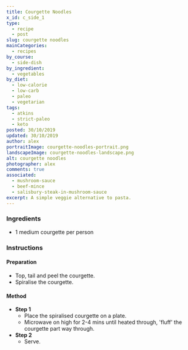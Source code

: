 ```yaml
---
title: Courgette Noodles
x_id: c_side_1
type:
  - recipe
  - post
slug: courgette noodles
mainCategories: 
  - recipes
by_course:
  - side-dish
by_ingredient:
  - vegetables
by_diet:
  - low-calorie
  - low-carb
  - paleo
  - vegetarian
tags: 
  - atkins
  - strict-paleo
  - keto
posted: 30/10/2019
updated: 30/10/2019
author: alex
portraitImage: courgette-noodles-portrait.png
landscapeImage: courgette-noodles-landscape.png
alt: courgette noodles
photographer: alex
comments: true
associated: 
  - mushroom-sauce
  - beef-mince
  - salisbury-steak-in-mushroom-sauce
excerpt: A simple veggie alternative to pasta.
---
```


<Ingredients>

### Ingredients
  
  - 1 medium courgette per person

</Ingredients>

<Instructions>

### Instructions

#### Preparation
  - Top, tail and peel the courgette.
  - Spiralise the courgette.

#### Method

  - **Step 1**
    - Place the spiralised courgette on a plate. 
    - Microwave on high for 2-4 mins until heated through, 'fluff' the courgette part way through.
  - **Step 2**
    - Serve.

</Instructions>



